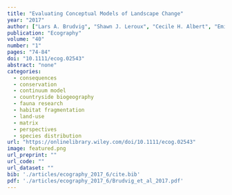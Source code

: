 ```yaml
---
title: "Evaluating Conceptual Models of Landscape Change"
year: "2017"
author: ["Lars A. Brudvig", "Shawn J. Leroux", "Cecile H. Albert", "Emilio M. Bruna", "Kendi F. Davies", "Robert M. Ewers", "Douglas J. Levey", "Renata Pardini", "Julian Resasco"]
publication: "Ecography"
volume: "40"
number: "1"
pages: "74-84"
doi: "10.1111/ecog.02543"
abstract: "none"
categories: 
  - consequences
  - conservation
  - continuum model
  - countryside biogeography
  - fauna research
  - habitat fragmentation
  - land-use
  - matrix
  - perspectives
  - species distribution
url: "https://onlinelibrary.wiley.com/doi/10.1111/ecog.02543"
image: featured.png
url_preprint: ""
url_code: ""
url_dataset: ""
bib: './articles/ecography_2017_6/cite.bib'
pdf: './articles/ecography_2017_6/Brudvig_et_al_2017.pdf'
---
```

